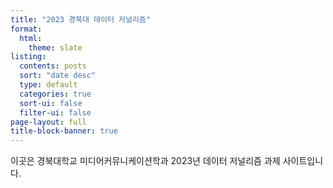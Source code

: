 ```yaml
---
title: "2023 경북대 데이터 저널리즘"
format: 
  html:
    theme: slate
listing:
  contents: posts
  sort: "date desc"
  type: default
  categories: true
  sort-ui: false
  filter-ui: false
page-layout: full
title-block-banner: true
---
```


이곳은 경북대학교 미디어커뮤니케이션학과 2023년 데이터 저널리즘 과제 사이트입니다.
